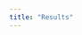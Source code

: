 ```yaml
---
title: "Results"
---
```



![](C:/Users/Helena/OneDrive - University of Sussex/FoSS/knowledge_processing/images/CF_quiz.html)